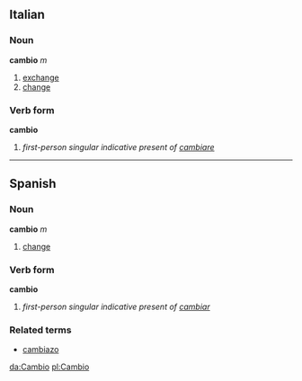==Italian==
===Noun===
'''cambio''' ''m''

# [[exchange]]
# [[change]]

===Verb form===
'''cambio'''

# ''first-person singular indicative present of [[cambiare]]''

----

==Spanish==
===Noun===
'''cambio''' ''m''

# [[change]]

===Verb form===
'''cambio'''

# ''first-person singular indicative present of [[cambiar]]''

===Related terms===
*[[cambiazo]]

[[da:Cambio]]
[[pl:Cambio]]
